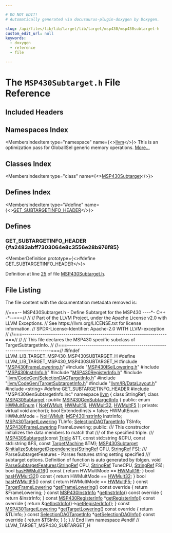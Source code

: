 ```yaml
---

# DO NOT EDIT!
# Automatically generated via docusaurus-plugin-doxygen by Doxygen.

slug: /api/files/lib/lib/target/lib/target/msp430/msp430subtarget-h
custom_edit_url: null
keywords:
  - doxygen
  - reference
  - file

---
```





# The `MSP430Subtarget.h` File Reference

<DoxygenPage pluginConfig={pluginConfig}>



## Included Headers

<IncludesList>
<IncludesListItem
  filePath="MSP430FrameLowering.h"
  permalink="/docs/api/files/lib/lib/target/lib/target/msp430/msp430framelowering-h"
  isLocal="true" />
<IncludesListItem
  filePath="MSP430ISelLowering.h"
  permalink="/docs/api/files/lib/lib/target/lib/target/msp430/msp430isellowering-h"
  isLocal="true" />
<IncludesListItem
  filePath="MSP430InstrInfo.h"
  permalink="/docs/api/files/lib/lib/target/lib/target/msp430/msp430instrinfo-h"
  isLocal="true" />
<IncludesListItem
  filePath="MSP430RegisterInfo.h"
  permalink="/docs/api/files/lib/lib/target/lib/target/msp430/msp430registerinfo-h"
  isLocal="true" />
<IncludesListItem
  filePath="llvm/CodeGen/SelectionDAGTargetInfo.h"
  permalink="/docs/api/files/include/include/llvm/include/llvm/codegen/selectiondagtargetinfo-h"
  isLocal="true" />
<IncludesListItem
  filePath="llvm/CodeGen/TargetSubtargetInfo.h"
  permalink="/docs/api/files/include/include/llvm/include/llvm/codegen/targetsubtargetinfo-h"
  isLocal="true" />
<IncludesListItem
  filePath="llvm/IR/DataLayout.h"
  permalink="/docs/api/files/include/include/llvm/include/llvm/ir/datalayout-h"
  isLocal="true" />
<IncludesListItem
  filePath="string"
  permalink=""
  isLocal="false" />
<IncludesListItem
  filePath="MSP430GenSubtargetInfo.inc"
  permalink=""
  isLocal="true" />
</IncludesList>

## Namespaces Index

<MembersIndex>

<MembersIndexItem
  type="namespace"
  name={<><a href="/docs/api/namespaces/llvm">llvm</a></>}>
This is an optimization pass for GlobalISel generic memory operations. <a href="/docs/api/namespaces/llvm/#details">More...</a>
</MembersIndexItem>

</MembersIndex>

## Classes Index

<MembersIndex>

<MembersIndexItem
  type="class"
  name={<><a href="/docs/api/classes/llvm/msp430subtarget">MSP430Subtarget</a></>}>
</MembersIndexItem>

</MembersIndex>

## Defines Index

<MembersIndex>

<MembersIndexItem
  type="#define"
  name={<><a href="#a2483abff7303064e8c3556e28b976f85">GET&#95;SUBTARGETINFO&#95;HEADER</a></>}>
</MembersIndexItem>

</MembersIndex>


<SectionDefinition>

## Defines

### GET&#95;SUBTARGETINFO&#95;HEADER {#a2483abff7303064e8c3556e28b976f85}

<MemberDefinition
  prototype={<>#define GET&#95;SUBTARGETINFO&#95;HEADER</>}>

Definition at line <a href="#l00025">25</a> of file <a href="/docs/api/files/lib/lib/target/lib/target/msp430/msp430subtarget-h">MSP430Subtarget.h</a>.
</MemberDefinition>

</SectionDefinition>

## File Listing

The file content with the documentation metadata removed is:

<ProgramListing>

<Link id="l00001" /><CodeLine lineNumber="1"><Highlight kind="comment">//===-- MSP430Subtarget.h - Define Subtarget for the MSP430 ----&#42;- C++ -&#42;--===//</Highlight><Highlight kind="normal"></Highlight></CodeLine>
<Link id="l00002" /><CodeLine lineNumber="2"><Highlight kind="normal"></Highlight><Highlight kind="comment">//</Highlight><Highlight kind="normal"></Highlight></CodeLine>
<Link id="l00003" /><CodeLine lineNumber="3"><Highlight kind="normal"></Highlight><Highlight kind="comment">// Part of the LLVM Project, under the Apache License v2.0 with LLVM Exceptions.</Highlight><Highlight kind="normal"></Highlight></CodeLine>
<Link id="l00004" /><CodeLine lineNumber="4"><Highlight kind="normal"></Highlight><Highlight kind="comment">// See https://llvm.org/LICENSE.txt for license information.</Highlight><Highlight kind="normal"></Highlight></CodeLine>
<Link id="l00005" /><CodeLine lineNumber="5"><Highlight kind="normal"></Highlight><Highlight kind="comment">// SPDX-License-Identifier: Apache-2.0 WITH LLVM-exception</Highlight><Highlight kind="normal"></Highlight></CodeLine>
<Link id="l00006" /><CodeLine lineNumber="6"><Highlight kind="normal"></Highlight><Highlight kind="comment">//</Highlight><Highlight kind="normal"></Highlight></CodeLine>
<Link id="l00007" /><CodeLine lineNumber="7"><Highlight kind="normal"></Highlight><Highlight kind="comment">//===----------------------------------------------------------------------===//</Highlight><Highlight kind="normal"></Highlight></CodeLine>
<Link id="l00008" /><CodeLine lineNumber="8"><Highlight kind="normal"></Highlight><Highlight kind="comment">//</Highlight><Highlight kind="normal"></Highlight></CodeLine>
<Link id="l00009" /><CodeLine lineNumber="9"><Highlight kind="normal"></Highlight><Highlight kind="comment">// This file declares the MSP430 specific subclass of TargetSubtargetInfo.</Highlight><Highlight kind="normal"></Highlight></CodeLine>
<Link id="l00010" /><CodeLine lineNumber="10"><Highlight kind="normal"></Highlight><Highlight kind="comment">//</Highlight><Highlight kind="normal"></Highlight></CodeLine>
<Link id="l00011" /><CodeLine lineNumber="11"><Highlight kind="normal"></Highlight><Highlight kind="comment">//===----------------------------------------------------------------------===//</Highlight><Highlight kind="normal"></Highlight></CodeLine>
<Link id="l00012" /><CodeLine lineNumber="12"><Highlight kind="normal"></Highlight></CodeLine>
<Link id="l00013" /><CodeLine lineNumber="13"><Highlight kind="normal"></Highlight><Highlight kind="preprocessor">#ifndef LLVM&#95;LIB&#95;TARGET&#95;MSP430&#95;MSP430SUBTARGET&#95;H</Highlight><Highlight kind="normal"></Highlight></CodeLine>
<Link id="l00014" /><CodeLine lineNumber="14"><Highlight kind="normal"></Highlight><Highlight kind="preprocessor">#define LLVM&#95;LIB&#95;TARGET&#95;MSP430&#95;MSP430SUBTARGET&#95;H</Highlight><Highlight kind="normal"></Highlight></CodeLine>
<Link id="l00015" /><CodeLine lineNumber="15"><Highlight kind="normal"></Highlight></CodeLine>
<Link id="l00016" /><CodeLine lineNumber="16"><Highlight kind="normal"></Highlight><Highlight kind="preprocessor">#include &quot;<a href="/docs/api/files/lib/lib/target/lib/target/msp430/msp430framelowering-h">MSP430FrameLowering.h</a>&quot;</Highlight><Highlight kind="normal"></Highlight></CodeLine>
<Link id="l00017" /><CodeLine lineNumber="17"><Highlight kind="normal"></Highlight><Highlight kind="preprocessor">#include &quot;<a href="/docs/api/files/lib/lib/target/lib/target/msp430/msp430isellowering-h">MSP430ISelLowering.h</a>&quot;</Highlight><Highlight kind="normal"></Highlight></CodeLine>
<Link id="l00018" /><CodeLine lineNumber="18"><Highlight kind="normal"></Highlight><Highlight kind="preprocessor">#include &quot;<a href="/docs/api/files/lib/lib/target/lib/target/msp430/msp430instrinfo-h">MSP430InstrInfo.h</a>&quot;</Highlight><Highlight kind="normal"></Highlight></CodeLine>
<Link id="l00019" /><CodeLine lineNumber="19"><Highlight kind="normal"></Highlight><Highlight kind="preprocessor">#include &quot;<a href="/docs/api/files/lib/lib/target/lib/target/msp430/msp430registerinfo-h">MSP430RegisterInfo.h</a>&quot;</Highlight><Highlight kind="normal"></Highlight></CodeLine>
<Link id="l00020" /><CodeLine lineNumber="20"><Highlight kind="normal"></Highlight><Highlight kind="preprocessor">#include &quot;<a href="/docs/api/files/include/include/llvm/include/llvm/codegen/selectiondagtargetinfo-h">llvm/CodeGen/SelectionDAGTargetInfo.h</a>&quot;</Highlight><Highlight kind="normal"></Highlight></CodeLine>
<Link id="l00021" /><CodeLine lineNumber="21"><Highlight kind="normal"></Highlight><Highlight kind="preprocessor">#include &quot;<a href="/docs/api/files/include/include/llvm/include/llvm/codegen/targetsubtargetinfo-h">llvm/CodeGen/TargetSubtargetInfo.h</a>&quot;</Highlight><Highlight kind="normal"></Highlight></CodeLine>
<Link id="l00022" /><CodeLine lineNumber="22"><Highlight kind="normal"></Highlight><Highlight kind="preprocessor">#include &quot;<a href="/docs/api/files/include/include/llvm/include/llvm/ir/datalayout-h">llvm/IR/DataLayout.h</a>&quot;</Highlight><Highlight kind="normal"></Highlight></CodeLine>
<Link id="l00023" /><CodeLine lineNumber="23"><Highlight kind="normal"></Highlight><Highlight kind="preprocessor">#include &lt;string&gt;</Highlight><Highlight kind="normal"></Highlight></CodeLine>
<Link id="l00024" /><CodeLine lineNumber="24"><Highlight kind="normal"></Highlight></CodeLine>
<Link id="l00025" /><CodeLine lineNumber="25" lineLink="#a2483abff7303064e8c3556e28b976f85"><Highlight kind="normal"></Highlight><Highlight kind="preprocessor">#define GET&#95;SUBTARGETINFO&#95;HEADER</Highlight><Highlight kind="normal"></Highlight></CodeLine>
<Link id="l00026" /><CodeLine lineNumber="26"><Highlight kind="normal"></Highlight><Highlight kind="preprocessor">#include &quot;MSP430GenSubtargetInfo.inc&quot;</Highlight><Highlight kind="normal"></Highlight></CodeLine>
<Link id="l00027" /><CodeLine lineNumber="27"><Highlight kind="normal"></Highlight></CodeLine>
<Link id="l00028" /><CodeLine lineNumber="28"><Highlight kind="normal"></Highlight><Highlight kind="keyword">namespace </Highlight><Highlight kind="normal"><a href="/docs/api/namespaces/llvm">llvm</a> &#123;</Highlight></CodeLine>
<Link id="l00029" /><CodeLine lineNumber="29"><Highlight kind="normal"></Highlight><Highlight kind="keyword">class </Highlight><Highlight kind="normal">StringRef;</Highlight></CodeLine>
<Link id="l00030" /><CodeLine lineNumber="30"><Highlight kind="normal"></Highlight></CodeLine>
<Link id="l00031" /><CodeLine lineNumber="31" lineLink="/docs/api/classes/llvm/msp430subtarget"><Highlight kind="normal"></Highlight><Highlight kind="keyword">class </Highlight><Highlight kind="normal"><a href="/docs/api/classes/llvm/msp430subtarget/#ae8fa61ef57f209f98f73901c70b349b5">MSP430Subtarget</a> : </Highlight><Highlight kind="keyword">public</Highlight><Highlight kind="normal"> <a href="/docs/api/classes/msp430gensubtargetinfo">MSP430GenSubtargetInfo</a> &#123;</Highlight></CodeLine>
<Link id="l00032" /><CodeLine lineNumber="32"><Highlight kind="normal"></Highlight><Highlight kind="keyword">public</Highlight><Highlight kind="normal">:</Highlight></CodeLine>
<Link id="l00033" /><CodeLine lineNumber="33" lineLink="/docs/api/classes/llvm/msp430subtarget/#ac1a17b1acb66b07c9210bc813e0f38b1"><Highlight kind="normal">  </Highlight><Highlight kind="keyword">enum</Highlight><Highlight kind="normal"> <a href="/docs/api/classes/llvm/msp430subtarget/#ac1a17b1acb66b07c9210bc813e0f38b1">HWMultEnum</a> &#123;</Highlight></CodeLine>
<Link id="l00034" /><CodeLine lineNumber="34" lineLink="/docs/api/classes/llvm/msp430subtarget/#ac1a17b1acb66b07c9210bc813e0f38b1a3cc1c7690c6266bc8224088b9cf185bc"><Highlight kind="normal">    <a href="/docs/api/classes/llvm/msp430subtarget/#ac1a17b1acb66b07c9210bc813e0f38b1ae067c51311aaab6fd0f5ecee95449b55">NoHWMult</a>, <a href="/docs/api/classes/llvm/msp430subtarget/#ac1a17b1acb66b07c9210bc813e0f38b1a3cc1c7690c6266bc8224088b9cf185bc">HWMult16</a>, <a href="/docs/api/classes/llvm/msp430subtarget/#ac1a17b1acb66b07c9210bc813e0f38b1ad7ec7f9d4097c1809cc3010f0f35db2f">HWMult32</a>, <a href="/docs/api/classes/llvm/msp430subtarget/#ac1a17b1acb66b07c9210bc813e0f38b1abf766d2ea140f6e4fc7640a443da6e4d">HWMultF5</a></Highlight></CodeLine>
<Link id="l00035" /><CodeLine lineNumber="35"><Highlight kind="normal">  &#125;;</Highlight></CodeLine>
<Link id="l00036" /><CodeLine lineNumber="36"><Highlight kind="normal"></Highlight></CodeLine>
<Link id="l00037" /><CodeLine lineNumber="37"><Highlight kind="normal"></Highlight><Highlight kind="keyword">private</Highlight><Highlight kind="normal">:</Highlight></CodeLine>
<Link id="l00038" /><CodeLine lineNumber="38"><Highlight kind="normal">  </Highlight><Highlight kind="keyword">virtual</Highlight><Highlight kind="normal"> </Highlight><Highlight kind="keywordtype">void</Highlight><Highlight kind="normal"> anchor();</Highlight></CodeLine>
<Link id="l00039" /><CodeLine lineNumber="39"><Highlight kind="normal">  </Highlight><Highlight kind="keywordtype">bool</Highlight><Highlight kind="normal"> ExtendedInsts = </Highlight><Highlight kind="keyword">false</Highlight><Highlight kind="normal">;</Highlight></CodeLine>
<Link id="l00040" /><CodeLine lineNumber="40"><Highlight kind="normal">  HWMultEnum HWMultMode = <a href="/docs/api/classes/llvm/msp430subtarget/#ac1a17b1acb66b07c9210bc813e0f38b1ae067c51311aaab6fd0f5ecee95449b55">NoHWMult</a>;</Highlight></CodeLine>
<Link id="l00041" /><CodeLine lineNumber="41"><Highlight kind="normal">  <a href="/docs/api/classes/llvm/msp430instrinfo">MSP430InstrInfo</a> InstrInfo;</Highlight></CodeLine>
<Link id="l00042" /><CodeLine lineNumber="42"><Highlight kind="normal">  <a href="/docs/api/classes/llvm/msp430targetlowering">MSP430TargetLowering</a> TLInfo;</Highlight></CodeLine>
<Link id="l00043" /><CodeLine lineNumber="43"><Highlight kind="normal">  <a href="/docs/api/classes/llvm/selectiondagtargetinfo">SelectionDAGTargetInfo</a> TSInfo;</Highlight></CodeLine>
<Link id="l00044" /><CodeLine lineNumber="44"><Highlight kind="normal">  <a href="/docs/api/classes/llvm/msp430framelowering">MSP430FrameLowering</a> FrameLowering;</Highlight></CodeLine>
<Link id="l00045" /><CodeLine lineNumber="45"><Highlight kind="normal"></Highlight></CodeLine>
<Link id="l00046" /><CodeLine lineNumber="46"><Highlight kind="normal"></Highlight><Highlight kind="keyword">public</Highlight><Highlight kind="normal">:</Highlight><Highlight kind="comment"></Highlight></CodeLine>
<Link id="l00047" /><CodeLine lineNumber="47"><Highlight kind="comment">  /// This constructor initializes the data members to match that</Highlight></CodeLine>
<Link id="l00048" /><CodeLine lineNumber="48"><Highlight kind="comment">  /// of the specified triple.</Highlight></CodeLine>
<Link id="l00049" /><CodeLine lineNumber="49"><Highlight kind="comment">  ///</Highlight><Highlight kind="normal"></Highlight></CodeLine>
<Link id="l00050" /><CodeLine lineNumber="50"><Highlight kind="normal">  <a href="/docs/api/classes/llvm/msp430subtarget/#ae8fa61ef57f209f98f73901c70b349b5">MSP430Subtarget</a>(</Highlight><Highlight kind="keyword">const</Highlight><Highlight kind="normal"> <a href="/docs/api/classes/llvm/triple">Triple</a> &amp;TT, </Highlight><Highlight kind="keyword">const</Highlight><Highlight kind="normal"> std::string &amp;CPU,</Highlight></CodeLine>
<Link id="l00051" /><CodeLine lineNumber="51"><Highlight kind="normal">                  </Highlight><Highlight kind="keyword">const</Highlight><Highlight kind="normal"> std::string &amp;FS, </Highlight><Highlight kind="keyword">const</Highlight><Highlight kind="normal"> <a href="/docs/api/classes/llvm/targetmachine">TargetMachine</a> &amp;TM);</Highlight></CodeLine>
<Link id="l00052" /><CodeLine lineNumber="52"><Highlight kind="normal"></Highlight></CodeLine>
<Link id="l00053" /><CodeLine lineNumber="53"><Highlight kind="normal">  <a href="/docs/api/classes/llvm/msp430subtarget">MSP430Subtarget</a> &amp;<a href="/docs/api/classes/llvm/msp430subtarget/#a50008896c0779df43e90206a6d21686b">initializeSubtargetDependencies</a>(<a href="/docs/api/classes/llvm/stringref">StringRef</a> CPU, <a href="/docs/api/classes/llvm/stringref">StringRef</a> FS);</Highlight></CodeLine>
<Link id="l00054" /><CodeLine lineNumber="54"><Highlight kind="normal"></Highlight><Highlight kind="comment"></Highlight></CodeLine>
<Link id="l00055" /><CodeLine lineNumber="55"><Highlight kind="comment">  /// ParseSubtargetFeatures - Parses features string setting specified</Highlight></CodeLine>
<Link id="l00056" /><CodeLine lineNumber="56"><Highlight kind="comment">  /// subtarget options.  Definition of function is auto generated by tblgen.</Highlight><Highlight kind="normal"></Highlight></CodeLine>
<Link id="l00057" /><CodeLine lineNumber="57" lineLink="/docs/api/classes/llvm/msp430subtarget/#a6c35a50096bd5c55c21e73a85abedbbc"><Highlight kind="normal">  </Highlight><Highlight kind="keywordtype">void</Highlight><Highlight kind="normal"> <a href="/docs/api/classes/llvm/msp430subtarget/#a6c35a50096bd5c55c21e73a85abedbbc">ParseSubtargetFeatures</a>(<a href="/docs/api/classes/llvm/stringref">StringRef</a> CPU, <a href="/docs/api/classes/llvm/stringref">StringRef</a> TuneCPU, <a href="/docs/api/classes/llvm/stringref">StringRef</a> FS);</Highlight></CodeLine>
<Link id="l00058" /><CodeLine lineNumber="58"><Highlight kind="normal"></Highlight></CodeLine>
<Link id="l00059" /><CodeLine lineNumber="59" lineLink="/docs/api/classes/llvm/msp430subtarget/#a637b665f83c32247da54dc7a39d23662"><Highlight kind="normal">  </Highlight><Highlight kind="keywordtype">bool</Highlight><Highlight kind="normal"> <a href="/docs/api/classes/llvm/msp430subtarget/#a637b665f83c32247da54dc7a39d23662">hasHWMult16</a>()</Highlight><Highlight kind="keyword"> const </Highlight><Highlight kind="normal">&#123; </Highlight><Highlight kind="keywordflow">return</Highlight><Highlight kind="normal"> HWMultMode == <a href="/docs/api/classes/llvm/msp430subtarget/#ac1a17b1acb66b07c9210bc813e0f38b1a3cc1c7690c6266bc8224088b9cf185bc">HWMult16</a>; &#125;</Highlight></CodeLine>
<Link id="l00060" /><CodeLine lineNumber="60" lineLink="/docs/api/classes/llvm/msp430subtarget/#a4163530b9e9875682f5b49bc53fa2ac4"><Highlight kind="normal">  </Highlight><Highlight kind="keywordtype">bool</Highlight><Highlight kind="normal"> <a href="/docs/api/classes/llvm/msp430subtarget/#a4163530b9e9875682f5b49bc53fa2ac4">hasHWMult32</a>()</Highlight><Highlight kind="keyword"> const </Highlight><Highlight kind="normal">&#123; </Highlight><Highlight kind="keywordflow">return</Highlight><Highlight kind="normal"> HWMultMode == <a href="/docs/api/classes/llvm/msp430subtarget/#ac1a17b1acb66b07c9210bc813e0f38b1ad7ec7f9d4097c1809cc3010f0f35db2f">HWMult32</a>; &#125;</Highlight></CodeLine>
<Link id="l00061" /><CodeLine lineNumber="61" lineLink="/docs/api/classes/llvm/msp430subtarget/#a2300afb43d9e63bcc6257066602821b5"><Highlight kind="normal">  </Highlight><Highlight kind="keywordtype">bool</Highlight><Highlight kind="normal"> <a href="/docs/api/classes/llvm/msp430subtarget/#a2300afb43d9e63bcc6257066602821b5">hasHWMultF5</a>()</Highlight><Highlight kind="keyword"> const </Highlight><Highlight kind="normal">&#123; </Highlight><Highlight kind="keywordflow">return</Highlight><Highlight kind="normal"> HWMultMode == <a href="/docs/api/classes/llvm/msp430subtarget/#ac1a17b1acb66b07c9210bc813e0f38b1abf766d2ea140f6e4fc7640a443da6e4d">HWMultF5</a>; &#125;</Highlight></CodeLine>
<Link id="l00062" /><CodeLine lineNumber="62"><Highlight kind="normal"></Highlight></CodeLine>
<Link id="l00063" /><CodeLine lineNumber="63" lineLink="/docs/api/classes/llvm/msp430subtarget/#aa2d9fafc62fe57a27762878bd00fd19e"><Highlight kind="normal">  </Highlight><Highlight kind="keyword">const</Highlight><Highlight kind="normal"> <a href="/docs/api/classes/llvm/targetframelowering">TargetFrameLowering</a> &#42;<a href="/docs/api/classes/llvm/msp430subtarget/#aa2d9fafc62fe57a27762878bd00fd19e">getFrameLowering</a>()</Highlight><Highlight kind="keyword"> const override </Highlight><Highlight kind="normal">&#123;</Highlight></CodeLine>
<Link id="l00064" /><CodeLine lineNumber="64"><Highlight kind="normal">    </Highlight><Highlight kind="keywordflow">return</Highlight><Highlight kind="normal"> &amp;FrameLowering;</Highlight></CodeLine>
<Link id="l00065" /><CodeLine lineNumber="65"><Highlight kind="normal">  &#125;</Highlight></CodeLine>
<Link id="l00066" /><CodeLine lineNumber="66" lineLink="/docs/api/classes/llvm/msp430subtarget/#a192b755436d65b135e0386e1242fc52d"><Highlight kind="normal">  </Highlight><Highlight kind="keyword">const</Highlight><Highlight kind="normal"> <a href="/docs/api/classes/llvm/msp430instrinfo">MSP430InstrInfo</a> &#42;<a href="/docs/api/classes/llvm/msp430subtarget/#a192b755436d65b135e0386e1242fc52d">getInstrInfo</a>()</Highlight><Highlight kind="keyword"> const override </Highlight><Highlight kind="normal">&#123; </Highlight><Highlight kind="keywordflow">return</Highlight><Highlight kind="normal"> &amp;InstrInfo; &#125;</Highlight></CodeLine>
<Link id="l00067" /><CodeLine lineNumber="67" lineLink="/docs/api/classes/llvm/msp430subtarget/#a11db8534bf06cd638f9c0d160c051faa"><Highlight kind="normal">  </Highlight><Highlight kind="keyword">const</Highlight><Highlight kind="normal"> <a href="/docs/api/classes/llvm/msp430registerinfo">MSP430RegisterInfo</a> &#42;<a href="/docs/api/classes/llvm/msp430subtarget/#a11db8534bf06cd638f9c0d160c051faa">getRegisterInfo</a>()</Highlight><Highlight kind="keyword"> const override </Highlight><Highlight kind="normal">&#123;</Highlight></CodeLine>
<Link id="l00068" /><CodeLine lineNumber="68"><Highlight kind="normal">    </Highlight><Highlight kind="keywordflow">return</Highlight><Highlight kind="normal"> &amp;<a href="/docs/api/classes/llvm/msp430subtarget/#a192b755436d65b135e0386e1242fc52d">getInstrInfo</a>()-&gt;<a href="/docs/api/classes/llvm/msp430instrinfo/#a99c1f2e1b575623121d0a766bdf4fa40">getRegisterInfo</a>();</Highlight></CodeLine>
<Link id="l00069" /><CodeLine lineNumber="69"><Highlight kind="normal">  &#125;</Highlight></CodeLine>
<Link id="l00070" /><CodeLine lineNumber="70"><Highlight kind="normal"></Highlight></CodeLine>
<Link id="l00071" /><CodeLine lineNumber="71" lineLink="/docs/api/classes/llvm/msp430subtarget/#a353c8f73f972061efbfd3dd71a2b730a"><Highlight kind="normal">  </Highlight><Highlight kind="keyword">const</Highlight><Highlight kind="normal"> <a href="/docs/api/classes/llvm/msp430targetlowering">MSP430TargetLowering</a> &#42;<a href="/docs/api/classes/llvm/msp430subtarget/#a353c8f73f972061efbfd3dd71a2b730a">getTargetLowering</a>()</Highlight><Highlight kind="keyword"> const override </Highlight><Highlight kind="normal">&#123;</Highlight></CodeLine>
<Link id="l00072" /><CodeLine lineNumber="72"><Highlight kind="normal">    </Highlight><Highlight kind="keywordflow">return</Highlight><Highlight kind="normal"> &amp;TLInfo;</Highlight></CodeLine>
<Link id="l00073" /><CodeLine lineNumber="73"><Highlight kind="normal">  &#125;</Highlight></CodeLine>
<Link id="l00074" /><CodeLine lineNumber="74" lineLink="/docs/api/classes/llvm/msp430subtarget/#a4670c3cdabf3b9001e3f63a02857b0fa"><Highlight kind="normal">  </Highlight><Highlight kind="keyword">const</Highlight><Highlight kind="normal"> <a href="/docs/api/classes/llvm/selectiondagtargetinfo">SelectionDAGTargetInfo</a> &#42;<a href="/docs/api/classes/llvm/msp430subtarget/#a4670c3cdabf3b9001e3f63a02857b0fa">getSelectionDAGInfo</a>()</Highlight><Highlight kind="keyword"> const override </Highlight><Highlight kind="normal">&#123;</Highlight></CodeLine>
<Link id="l00075" /><CodeLine lineNumber="75"><Highlight kind="normal">    </Highlight><Highlight kind="keywordflow">return</Highlight><Highlight kind="normal"> &amp;TSInfo;</Highlight></CodeLine>
<Link id="l00076" /><CodeLine lineNumber="76"><Highlight kind="normal">  &#125;</Highlight></CodeLine>
<Link id="l00077" /><CodeLine lineNumber="77"><Highlight kind="normal">&#125;;</Highlight></CodeLine>
<Link id="l00078" /><CodeLine lineNumber="78"><Highlight kind="normal">&#125; </Highlight><Highlight kind="comment">// End llvm namespace</Highlight><Highlight kind="normal"></Highlight></CodeLine>
<Link id="l00079" /><CodeLine lineNumber="79"><Highlight kind="normal"></Highlight></CodeLine>
<Link id="l00080" /><CodeLine lineNumber="80"><Highlight kind="normal"></Highlight><Highlight kind="preprocessor">#endif  </Highlight><Highlight kind="comment">// LLVM&#95;TARGET&#95;MSP430&#95;SUBTARGET&#95;H</Highlight><Highlight kind="normal"></Highlight></CodeLine>

</ProgramListing>

</DoxygenPage>
